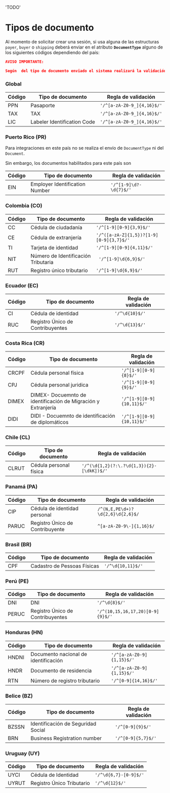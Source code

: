   'TODO'


# Tipos de documento

Al momento de solicitar crear una sesión, si usa alguna de las estructuras `payer`, `buyer` o `shipping` deberá enviar en el atributo **`DocumentType`** alguno de los siguientes códigos  dependiendo del país:

```json
AVISO IMPORTANTE:

Según  del tipo de documento enviado el sistema realizará la validación basado en  expresiones regulares
```


### Global


Código| Tipo de documento | Regla de validación
---------|----------|----------
 PPN	 | Pasaporte | `'/^[a-zA-Z0-9_]{4,16}$/'`
 TAX | TAX | `'/^[a-zA-Z0-9_]{4,16}$/'`
 LIC | Labeler Identification Code | `'/^[a-zA-Z0-9_]{4,16}$/'`

### Puerto Rico (PR)

Para integraciones en este país no se realiza el envío de `DocumentType` ni del `Document`.

Sin embargo, los documentos habilitados para este país son

 Código| Tipo de documento| Regla de validación
---------|----------|------------
 EIN | Employer Identification Number|`'/^[1-9]\d?-\d{7}$/'`


### Colombia (CO)

Código| Tipo de documento | Regla de validación
---------|---------- |----------
 CC | Cédula de ciudadanía  | `'/^[1-9][0-9]{3,9}$/'`
 CE | Cédula de extranjería | `'/^([a-zA-Z]{1,5})?[1-9][0-9]{3,7}$/'`
 TI | Tarjeta de identidad| `'/^[1-9][0-9]{4,11}$/'`
 NIT | Número de Identificación Tributaria|` '/^[1-9]\d{6,9}$/'`
 RUT | Registro único tributario| `'/^[1-9]\d{6,9}$/'`

### Ecuador (EC)
Código| Tipo de documento | Regla de validación
---------|----------|---------
 CI | Cédula de identidad|`'/^\d{10}$/'`
 RUC | Registro Único de Contribuyentes|`'/^\d{13}$/'`


### Costa Rica (CR)

Código| Tipo de documento | Regla de validación
---------|----------|------------
 CRCPF | Cédula personal física |`'/^[1-9][0-9]{8}$/'`
 CPJ | Cédula personal juridica |`'/^[1-9][0-9]{9}$/'`
 DIMEX | DIMEX- Docuemnto de identificación de Migración y Extranjería|`'/^[1-9][0-9]{10,11}$/'`
  DIDI | DIDI - Docuemnto de identificación de diplomáticos|`'/^[1-9][0-9]{10,11}$/'`

### Chile (CL)

Código| Tipo de documento | Regla de validación
---------|----------|------------
 CLRUT | Cédula personal física |`'/^(\d{1,2}(?:\.?\d{1,3}){2}-[\dkK])$/'`


### Panamá (PA)

Código| Tipo de documento| Regla de validación
---------|----------|------------
 CIP | Cédula de identidad personal| `/^(N,E,PE\d+)?\d{2,6}\d{2,6}$/`
 PARUC | Registro Único de Contribuyente| `^[a-zA-Z0-9\-]{1,16}$/`

### Brasil (BR)

 Código| Tipo de documento| Regla de validación
---------|----------|------------
 CPF | Cadastro de Pessoas Físicas|`'/^\d{10,11}$/'`


### Perú (PE)

  Código| Tipo de documento| Regla de validación
---------|----------|------------
 DNI | DNI|`'/^\d{8}$/'`
  PERUC | Registro Único de Contribuyentes|`'/^(10,15,16,17,20)[0-9]{9}$/'`

### Honduras (HN)

 Código| Tipo de documento| Regla de validación
---------|----------|------------
 HNDNI | Documento nacional de identificación|`'/^[a-zA-Z0-9]{1,15}$/'`
  HNDR | Documento de residencia|`'/^[a-zA-Z0-9]{1,15}$/'`
  RTN | Número de registro tributario|`'/^[0-9]{14,16}$/'`

### Belice (BZ)

 Código| Tipo de documento| Regla de validación
---------|----------|------------
 BZSSN | Identificación de Seguridad Social|`'/^[0-9]{9}$/'`
 BRN | Business Registration number|`'/^[0-9]{5,7}$/'`

 ### Uruguay (UY)

 Código| Tipo de documento| Regla de validación
---------|----------|------------
 UYCI | Cédula de Identidad|`'/^\d{6,7}-[0-9]$/'`
 UYRUT | Registro Único Tributario|`'/^\d{12}$/'`

